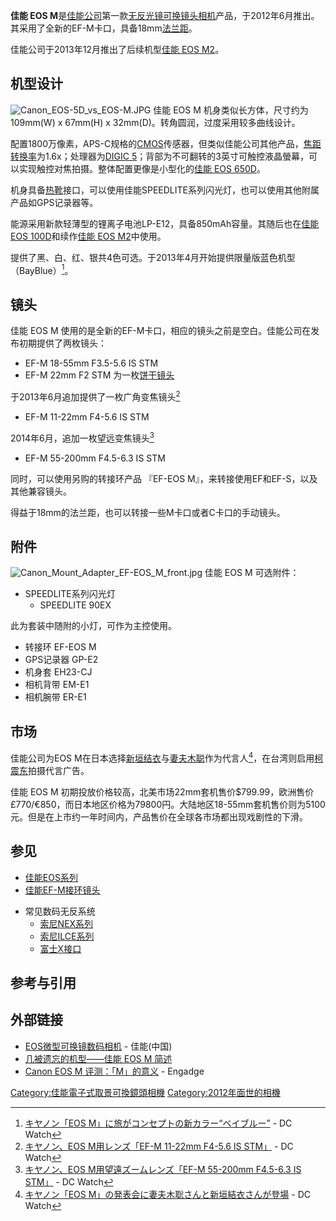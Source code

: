 {{Infobox camera
 | camera_name      = Canon EOS M
 | image_name       = EOS M weiss Frontal mit Speedlite 90EX.jpg
 | alt              = Canon EOS M
 | caption          = 
 | maker            = [[佳能|佳能]]
 | type             = [[无反光镜可换镜头相机|无反光镜可换镜头相机]]
 | sensor_type      = CMOS
 | sensor_size      = 22.3 mm × 14.9 mm
 | picture_format   = JPEG, RAW
 | recording_medium = SD, SDHC, SDXC
 | res              = 1800万像素
 | lens_mount       = 佳能 EF-M 卡口
 | lens             = 可交换EF-M镜头
 | focus            = 
 | exposure         = 
 | flash            = 
 | frame_rate       = 
 | shutter          = 电子控制纵走式[[焦平面快门|焦平面快门]]
 | shutter_speeds   = 30 s ～ 1/4000 s ，具备B门
 | f-numbers        = 
 | shutterRange     = 
 | metering         = 
 | emode            = 
 | mmode            = 
 | farea            = 
 | fmode            = 
 | cont             = 4.3张/秒
 | viewfinder       = 
 | speedRange       = 
 | flbkt            = 
 | fcbkt            = 
 | WB               = 
 | wbbkt            = 
 | brightness       = 
 | imsize           = 
 | throwdis         = 
 | prores           = 
 | rearLCD          = 3英寸，可触摸，104万点
 | storage          = 
 | battery          = 锂离子电池 LP-E12
 | dimensions       = 108.6 mm × 66.5 mm × 32.3 mm
 | weight           = {{convert|262|g|lb|abbr=on}}
 | interface_AVout  = 
 | interface_Data   = 
 | body_comp-feats  = 
 | made_in          =
 | footnotes        =
}}

'''佳能 EOS M'''是[[佳能公司|佳能公司]]第一款[[无反光镜可换镜头相机|无反光镜可换镜头相机]]产品，于2012年6月推出。其采用了全新的EF-M卡口，具备18mm[[法兰距|法兰距]]。

佳能公司于2013年12月推出了后续机型[[佳能_EOS_M2|佳能 EOS M2]]。

==机型设计==
[[File:Canon_EOS-5D_vs_EOS-M.JPG|thumb]]
佳能 EOS M 机身类似长方体，尺寸约为 109mm(W) x 67mm(H) x 32mm(D)。转角圆润，过度采用较多曲线设计。

配置1800万像素，APS-C规格的[[CMOS|CMOS]]传感器，但类似佳能公司其他产品，[[焦距转换率|焦距转换率]]为1.6x；处理器为[[DIGIC|DIGIC 5]]；背部为不可翻转的3英寸可触控液晶螢幕，可以实现触控对焦拍摄。整体配置更像是小型化的[[650D|佳能 EOS 650D]]。

机身具备[[热靴|热靴]]接口，可以使用佳能SPEEDLITE系列闪光灯，也可以使用其他附属产品如GPS记录器等。

能源采用新款轻薄型的锂离子电池LP-E12，具备850mAh容量。其随后也在[[佳能_EOS_100D|佳能 EOS 100D]]和续作[[佳能_EOS_M2|佳能 EOS M2]]中使用。

提供了黑、白、红、银共4色可选。于2013年4月开始提供限量版蓝色机型（BayBlue）<ref>[http://dc.watch.impress.co.jp/docs/news/20130411_595516.html キヤノン「EOS M」に旅がコンセプトの新カラー“ベイブルー”] {{Wayback|url=http://dc.watch.impress.co.jp/docs/news/20130411_595516.html |date=20160304105212 }} - DC Watch</ref>。

==镜头==
{{main|佳能EF-M接环镜头}}
佳能 EOS M 使用的是全新的EF-M卡口，相应的镜头之前是空白。佳能公司在发布初期提供了两枚镜头：
*EF-M 18-55mm F3.5-5.6 IS STM
*EF-M 22mm F2 STM  为一枚[[饼干镜头|饼干镜头]]


于2013年6月追加提供了一枚广角变焦镜头<ref>[http://dc.watch.impress.co.jp/docs/news/20130606_602500.html キヤノン、EOS M用レンズ「EF-M 11-22mm F4-5.6 IS STM」] {{Wayback|url=http://dc.watch.impress.co.jp/docs/news/20130606_602500.html |date=20160517105550 }} - DC Watch</ref>
*EF-M 11-22mm F4-5.6 IS STM

2014年6月，追加一枚望远变焦镜头<ref>[http://dc.watch.impress.co.jp/docs/news/20140617_653752.html キヤノン、EOS M用望遠ズームレンズ「EF-M 55-200mm F4.5-6.3 IS STM」] {{Wayback|url=http://dc.watch.impress.co.jp/docs/news/20140617_653752.html |date=20160521152024 }} - DC Watch</ref>
*EF-M 55-200mm F4.5-6.3 IS STM

同时，可以使用另购的转接环产品 『EF-EOS M』，来转接使用EF和EF-S，以及其他兼容镜头。

得益于18mm的法兰距，也可以转接一些M卡口或者C卡口的手动镜头。

==附件==
[[File:Canon_Mount_Adapter_EF-EOS_M_front.jpg|thumb]]
佳能 EOS M 可选附件：
*SPEEDLITE系列闪光灯
**SPEEDLITE 90EX 
此为套装中随附的小灯，可作为主控使用。
*转接环 EF-EOS M
*GPS记录器 GP-E2
*机身套 EH23-CJ
*相机背带 EM-E1
*相机腕带 ER-E1
==市场==
佳能公司为EOS M在日本选择[[新垣结衣|新垣结衣]]与[[妻夫木聪|妻夫木聪]]作为代言人<ref>[http://dc.watch.impress.co.jp/docs/news/20120723_548672.html キヤノン「EOS M」の発表会に妻夫木聡さんと新垣結衣さんが登場] {{Wayback|url=http://dc.watch.impress.co.jp/docs/news/20120723_548672.html |date=20160406060826 }} - DC Watch</ref>，在台湾则启用[[柯震东|柯震东]]拍摄代言广告。

佳能 EOS M 初期投放价格较高，北美市场22mm套机售价$799.99，欧洲售价£770/€850，而日本地区价格为79800円。大陆地区18-55mm套机售价则为5100元。但是在上市约一年时间内，产品售价在全球各市场都出现戏剧性的下滑。

==参见==
*[[佳能EOS系列|佳能EOS系列]]
*[[佳能EF-M接环镜头|佳能EF-M接环镜头]]

*常见数码无反系统
**[[索尼NEX系列|索尼NEX系列]]
**[[索尼ILCE系列|索尼ILCE系列]]
**[[富士X接口|富士X接口]]

==参考与引用==
{{Reflist}}

==外部链接==
*[https://web.archive.org/web/20140926014800/http://www.canon.com.cn/products/camera/eos/lineup/m/ EOS微型可换镜数码相机] - 佳能(中国)
*[https://web.archive.org/web/20150402133807/http://search255.blog.163.com/blog/static/7101106920148184423128/ 几被遗忘的机型——佳能 EOS M 简述]
*[http://cn.engadget.com/2012/11/16/canon-eos-m-review/ Canon EOS M 评测：「M」的意义] {{Wayback|url=http://cn.engadget.com/2012/11/16/canon-eos-m-review/ |date=20191204185818 }} - Engadge

{{Canon DSLR cameras}}
{{DSLR cameras with movie mode}}

[[Category:佳能電子式取景可換鏡頭相機|Category:佳能電子式取景可換鏡頭相機]]
[[Category:2012年面世的相機|Category:2012年面世的相機]]